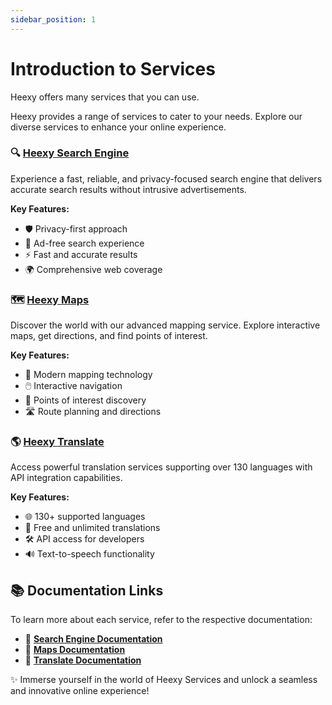 ---
sidebar_position: 1
---

# Introduction to Services

Heexy offers many services that you can use.

Heexy provides a range of services to cater to your needs. Explore our diverse services to enhance your online experience.

### 🔍 [Heexy Search Engine](https://heexy.org/)
Experience a fast, reliable, and privacy-focused search engine that delivers accurate search results without intrusive advertisements.

**Key Features:**
- 🛡️ Privacy-first approach  
- 🚫 Ad-free search experience  
- ⚡ Fast and accurate results  
- 🌍 Comprehensive web coverage

### 🗺️ [Heexy Maps](https://maps.heexy.org/)
Discover the world with our advanced mapping service. Explore interactive maps, get directions, and find points of interest.

**Key Features:**
- 🧭 Modern mapping technology  
- 🖱️ Interactive navigation  
- 📍 Points of interest discovery  
- 🛣️ Route planning and directions

### 🌎 [Heexy Translate](https://translate.heexy.org/)
Access powerful translation services supporting over 130 languages with API integration capabilities.

**Key Features:**
- 🌐 130+ supported languages  
- 💬 Free and unlimited translations  
- 🛠️ API access for developers  
- 🔊 Text-to-speech functionality

## 📚 Documentation Links

To learn more about each service, refer to the respective documentation:

- 📖 **[Search Engine Documentation](./search/introduction)**
- 📖 **[Maps Documentation](./maps/introduction)**
- 📖 **[Translate Documentation](./translate/introduction)**

✨ Immerse yourself in the world of Heexy Services and unlock a seamless and innovative online experience!